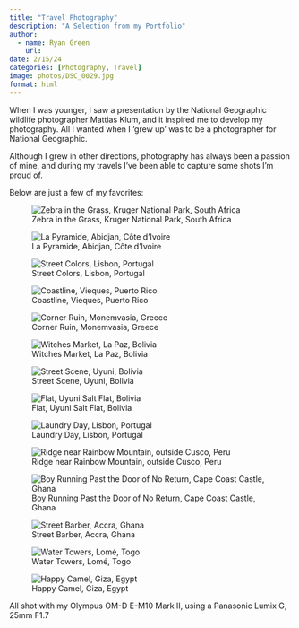 ```yaml
---
title: "Travel Photography"
description: "A Selection from my Portfolio"
author: 
  - name: Ryan Green
    url: 
date: 2/15/24
categories: [Photography, Travel]
image: photos/DSC_0029.jpg
format: html
---
```


When I was younger, I saw a presentation by the National Geographic wildlife photographer Mattias Klum, and it inspired me to develop my photography. All I wanted when I 'grew up' was to be a photographer for National Geographic. 

Although I grew in other directions, photography has always been a passion of mine, and during my travels I've been able to capture some shots I'm proud of.

Below are just a few of my favorites:

![Zebra in the Grass, Kruger National Park, South Africa](photos/DSC_0029.jpg){group="my-gallery"}

![La Pyramide, Abidjan, Côte d'Ivoire](photos/IMG_1548.jpeg){group="my-gallery"}

![Street Colors, Lisbon, Portugal](photos/IMG_2097.jpeg){group="my-gallery"}

![Coastline, Vieques, Puerto Rico](photos/P1010074.jpg){group="my-gallery"}

![Corner Ruin, Monemvasia, Greece](photos/P6030024.jpg){group="my-gallery"}

![Witches Market, La Paz, Bolivia](photos/P7130009.jpg){group="my-gallery"}

![Street Scene, Uyuni, Bolivia](photos/P7140068.jpg){group="my-gallery"}

![Flat, Uyuni Salt Flat, Bolivia](photos/P7150464.jpg){group="my-gallery"}

![Laundry Day, Lisbon, Portugal](photos/PC120424.jpg){group="my-gallery"}

![Ridge near Rainbow Mountain, outside Cusco, Peru](photos/P7240890.jpg){group="my-gallery"}

![Boy Running Past the Door of No Return, Cape Coast Castle, Ghana](photos/P8120506.jpg){group="my-gallery"}

![Street Barber, Accra, Ghana](photos/P8201510.jpg){group="my-gallery"}

![Water Towers, Lomé, Togo](photos/PA070171.jpg){group="my-gallery"}

![Happy Camel, Giza, Egypt](photos/PB190309.jpg){group="my-gallery"}

All shot with my Olympus OM-D E-M10 Mark II, using a Panasonic Lumix G, 25mm F1.7
